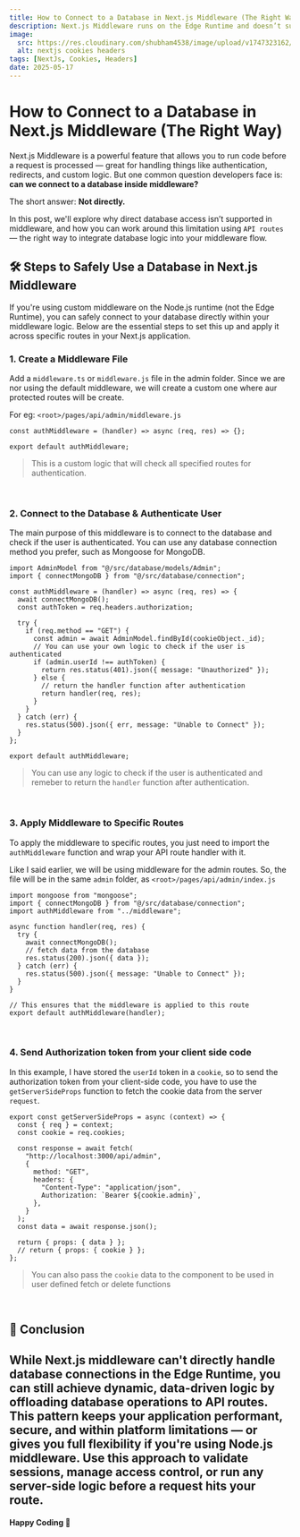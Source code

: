 ```yaml
---
title: How to Connect to a Database in Next.js Middleware (The Right Way)
description: Next.js Middleware runs on the Edge Runtime and doesn’t support direct database connections. Learn the correct way to access databases using internal API routes from middleware.
image:
  src: https://res.cloudinary.com/shubham4538/image/upload/v1747323162/WebBlog/1NDNwcQF53L56yV_JheL3uw_aycsen.jpg
  alt: nextjs cookies headers
tags: [NextJs, Cookies, Headers]
date: 2025-05-17
---
```


# How to Connect to a Database in Next.js Middleware (The Right Way)

Next.js Middleware is a powerful feature that allows you to run code before a request is processed — great for handling things like authentication, redirects, and custom logic. But one common question developers face is: **can we connect to a database inside middleware?**

The short answer: **Not directly.**

In this post, we'll explore why direct database access isn’t supported in middleware, and how you can work around this limitation using `API routes` — the right way to integrate database logic into your middleware flow.

## 🛠️ Steps to Safely Use a Database in Next.js Middleware

If you're using custom middleware on the Node.js runtime (not the Edge Runtime), you can safely connect to your database directly within your middleware logic. Below are the essential steps to set this up and apply it across specific routes in your Next.js application.

### 1. **Create a Middleware File**
Add a `middleware.ts` or `middleware.js` file in the admin folder. Since we are nor using the default middleware, we will create a custom one where aur protected routes will be create.

For eg: `<root>/pages/api/admin/middleware.js`

```
const authMiddleware = (handler) => async (req, res) => {};

export default authMiddleware;
```

> This is a custom logic that will check all specified routes for authentication.
<br/>

### 2. **Connect to the Database & Authenticate User**

The main purpose of this middleware is to connect to the database and check if the user is authenticated. You can use any database connection method you prefer, such as Mongoose for MongoDB.

```
import AdminModel from "@/src/database/models/Admin";
import { connectMongoDB } from "@/src/database/connection";

const authMiddleware = (handler) => async (req, res) => {
  await connectMongoDB();
  const authToken = req.headers.authorization;

  try {
    if (req.method == "GET") {
      const admin = await AdminModel.findById(cookieObject._id);
      // You can use your own logic to check if the user is authenticated
      if (admin.userId !== authToken) {
        return res.status(401).json({ message: "Unauthorized" });
      } else {
        // return the handler function after authentication
        return handler(req, res);
      }
    }
  } catch (err) {
    res.status(500).json({ err, message: "Unable to Connect" });
  }
};

export default authMiddleware;
```
> You can use any logic to check if the user is authenticated and remeber to return the `handler` function after authentication.
<br/>

### 3. **Apply Middleware to Specific Routes**
To apply the middleware to specific routes, you just need to import the `authMiddleware` function and wrap your API route handler with it.

Like I said earlier, we will be using middleware for the admin routes. So, the file will be in the same `admin` folder, as `<root>/pages/api/admin/index.js`
```
import mongoose from "mongoose";
import { connectMongoDB } from "@/src/database/connection";
import authMiddleware from "../middleware";

async function handler(req, res) {
  try {
    await connectMongoDB();
    // fetch data from the database
    res.status(200).json({ data });
  } catch (err) {
    res.status(500).json({ message: "Unable to Connect" });
  }
}

// This ensures that the middleware is applied to this route
export default authMiddleware(handler);
```
<br/>

### 4. **Send Authorization token from your client side code**
In this example, I have stored the `userId` token in a `cookie`, so to send the authorization token from your client-side code, you have to use the `getServerSideProps` function to fetch the cookie data from the server `request`. 

```
export const getServerSideProps = async (context) => {
  const { req } = context;
  const cookie = req.cookies;

  const response = await fetch(
    "http://localhost:3000/api/admin",
    {
      method: "GET",
      headers: {
        "Content-Type": "application/json",
        Authorization: `Bearer ${cookie.admin}`,
      },
    }
  );
  const data = await response.json();

  return { props: { data } };
  // return { props: { cookie } };
};
```
> You can also pass the `cookie` data to the component to be used in user defined fetch or delete functions
<br/>

## 🚀 Conclusion

While Next.js middleware can't directly handle database connections in the Edge Runtime, you can still achieve dynamic, data-driven logic by offloading database operations to API routes. This pattern keeps your application performant, secure, and within platform limitations — or gives you full flexibility if you're using Node.js middleware. Use this approach to validate sessions, manage access control, or run any server-side logic before a request hits your route.
<br/>
---

#### **Happy Coding 🚀**
<br/>
